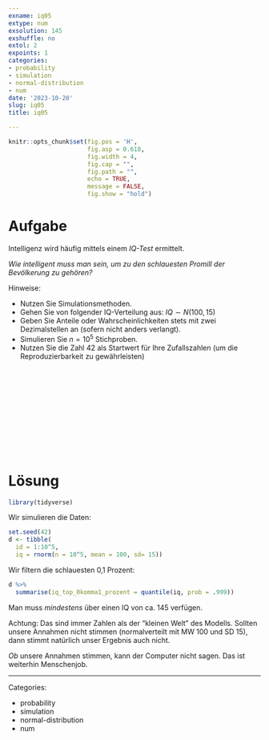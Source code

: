 ```yaml
---
exname: iq05
extype: num
exsolution: 145
exshuffle: no
extol: 2
expoints: 1
categories:
- probability
- simulation
- normal-distribution
- num
date: '2023-10-20'
slug: iq05
title: iq05

---
```








```r
knitr::opts_chunk$set(fig.pos = 'H',
                      fig.asp = 0.618,
                      fig.width = 4,
                      fig.cap = "", 
                      fig.path = "",
                      echo = TRUE, 
                      message = FALSE,
                      fig.show = "hold")
```







# Aufgabe

Intelligenz wird häufig mittels einem *IQ-Test* ermittelt.

*Wie intelligent muss man sein, um zu den schlauesten Promill der Bevölkerung zu gehören?*



Hinweise:

- Nutzen Sie Simulationsmethoden.
- Gehen Sie von folgender IQ-Verteilung aus: $IQ \sim N(100,15)$
- Geben Sie Anteile oder Wahrscheinlichkeiten stets mit zwei Dezimalstellen an (sofern nicht anders verlangt).
- Simulieren Sie $n=10^5$ Stichproben.
- Nutzen Sie die Zahl 42 als Startwert für Ihre Zufallszahlen (um die Reproduzierbarkeit zu gewährleisten)


</br>
</br>
</br>
</br>
</br>
</br>
</br>
</br>
</br>
</br>

# Lösung


```r
library(tidyverse)
```

Wir simulieren die Daten:

```r
set.seed(42)
d <- tibble(
  id = 1:10^5,
  iq = rnorm(n = 10^5, mean = 100, sd= 15))
```


Wir filtern die schlauesten 0,1 Prozent:



```r
d %>% 
  summarise(iq_top_0komma1_prozent = quantile(iq, prob = .999))
```

Man muss *mindestens* über einen IQ von ca. 145 verfügen.

Achtung: Das sind immer Zahlen als der "kleinen Welt" des Modells.
Sollten unsere Annahmen nicht stimmen (normalverteilt mit MW 100 und SD 15),
dann stimmt natürlich unser Ergebnis auch nicht.

*Ob* unsere Annahmen stimmen, kann der Computer nicht sagen.
Das ist weiterhin Menschenjob.





---

Categories: 

- probability
- simulation
- normal-distribution
- num

